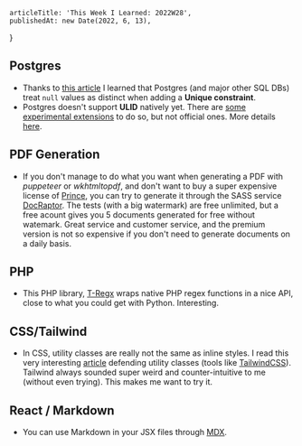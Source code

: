 
<Layout>

    articleTitle: 'This Week I Learned: 2022W28',
    publishedAt: new Date(2022, 6, 13),
}

<ArticleInfos meta={meta} />

## Postgres

-   Thanks to [this article](https://blog.rustprooflabs.com/2022/07/postgres-15-unique-improvement-with-null) I learned that Postgres (and major other SQL DBs) treat `null` values as distinct when adding a **Unique constraint**.
-   Postgres doesn't support **ULID** natively yet. There are [some experimental extensions](https://github.com/iCyberon/pg_ulid) to do so, but not official ones. More details [here](https://blog.daveallie.com/ulid-primary-keys).

## PDF Generation

-   If you don't manage to do what you want when generating a PDF with _puppeteer_ or _wkhtmltopdf_, and don't want to buy a super expensive license of [Prince](https://www.princexml.com/purchase/), you can try to generate it through the SASS service [DocRaptor](https://docraptor.com/). The tests (with a big watermark) are free unlimited, but a free acount gives you 5 documents generated for free without watemark. Great service and customer service, and the premium version is not so expensive if you don't need to generate documents on a daily basis.

## PHP

-   This PHP library, [T-Regx](https://t-regx.com/) wraps native PHP regex functions in a nice API, close to what you could get with Python. Interesting.

## CSS/Tailwind

-   In CSS, utility classes are really not the same as inline styles. I read this very interesting [article](https://frontstuff.io/no-utility-classes-arent-the-same-as-inline-styles) defending utility classes (tools like [TailwindCSS](https://tailwindcss.com)). Tailwind always sounded super weird and counter-intuitive to me (without even trying). This makes me want to try it.

## React / Markdown

-   You can use Markdown in your JSX files through [MDX](https://mdxjs.com/).

</Layout>
